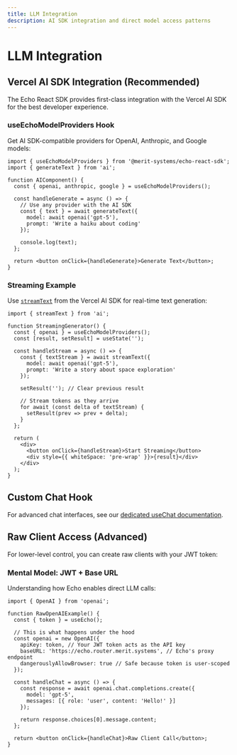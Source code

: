 ```yaml
---
title: LLM Integration
description: AI SDK integration and direct model access patterns
---
```


# LLM Integration

## Vercel AI SDK Integration (Recommended)

The Echo React SDK provides first-class integration with the Vercel AI SDK for the best developer experience.

### useEchoModelProviders Hook

Get AI SDK-compatible providers for OpenAI, Anthropic, and Google models:

```tsx {21}
import { useEchoModelProviders } from '@merit-systems/echo-react-sdk';
import { generateText } from 'ai';

function AIComponent() {
  const { openai, anthropic, google } = useEchoModelProviders();
  
  const handleGenerate = async () => {
    // Use any provider with the AI SDK
    const { text } = await generateText({
      model: await openai('gpt-5'),
      prompt: 'Write a haiku about coding'
    });
    
    console.log(text);
  };
  
  return <button onClick={handleGenerate}>Generate Text</button>;
}
```

### Streaming Example

Use [`streamText`](https://ai-sdk.dev/docs/reference/ai-sdk-core/stream-text) from the Vercel AI SDK for real-time text generation:

```tsx {8,16-18}
import { streamText } from 'ai';

function StreamingGenerator() {
  const { openai } = useEchoModelProviders();
  const [result, setResult] = useState('');
  
  const handleStream = async () => {
    const { textStream } = await streamText({
      model: await openai('gpt-5'),
      prompt: 'Write a story about space exploration'
    });
    
    setResult(''); // Clear previous result
    
    // Stream tokens as they arrive
    for await (const delta of textStream) {
      setResult(prev => prev + delta);
    }
  };
  
  return (
    <div>
      <button onClick={handleStream}>Start Streaming</button>
      <div style={{ whiteSpace: 'pre-wrap' }}>{result}</div>
    </div>
  );
}
```

## Custom Chat Hook

For advanced chat interfaces, see our [dedicated useChat documentation](/docs/react-sdk/chat).

## Raw Client Access (Advanced)

For lower-level control, you can create raw clients with your JWT token:

### Mental Model: JWT + Base URL

Understanding how Echo enables direct LLM calls:

```tsx
import { OpenAI } from 'openai';

function RawOpenAIExample() {
  const { token } = useEcho();
  
  // This is what happens under the hood
  const openai = new OpenAI({
    apiKey: token, // Your JWT token acts as the API key
    baseURL: 'https://echo.router.merit.systems', // Echo's proxy endpoint
    dangerouslyAllowBrowser: true // Safe because token is user-scoped
  });
  
  const handleChat = async () => {
    const response = await openai.chat.completions.create({
      model: 'gpt-5',
      messages: [{ role: 'user', content: 'Hello!' }]
    });
    
    return response.choices[0].message.content;
  };
  
  return <button onClick={handleChat}>Raw Client Call</button>;
}
```


